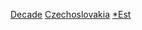 {{Succeeding category|各年代捷克共和國建立}}
{{Succeeding category|各年代斯洛伐克建立}}

[[Category:捷克斯洛伐克建立|Decade]]
[[Category:各年代各國建立|Czechoslovakia]]
[[Category:各年代捷克斯洛伐克|*Est]]